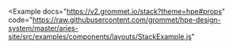 
<Example
  docs="https://v2.grommet.io/stack?theme=hpe#props"
  code="https://raw.githubusercontent.com/grommet/hpe-design-system/master/aries-site/src/examples/components/layouts/StackExample.js"
>
  <StackExample />
</Example>
